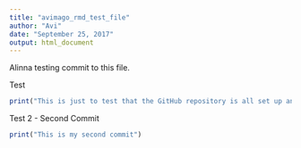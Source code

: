 ```yaml
---
title: "avimago_rmd_test_file"
author: "Avi"
date: "September 25, 2017"
output: html_document
---
```


Alinna testing commit to this file. 

Test
```r
print("This is just to test that the GitHub repository is all set up and working in a way that it should :p")
```
Test 2 - Second Commit
```r
print("This is my second commit")
```

